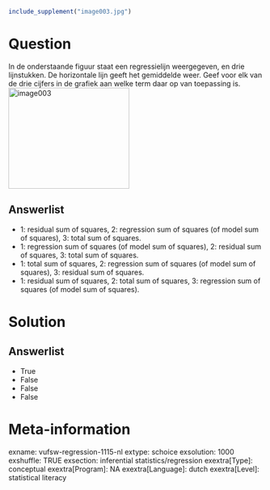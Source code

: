 ```{r, echo = FALSE, results = "hide"}
include_supplement("image003.jpg")
```

Question
========
In de onderstaande figuur staat een regressielijn weergegeven, en drie
lijnstukken. De horizontale lijn geeft het gemiddelde weer. Geef voor
elk van de drie cijfers in de grafiek aan welke term daar op van
toepassing is.  
<img src="image003.jpg" class="fr-fic fr-dii tvcss_2 tvcss_3"
width="239" height="200" alt="image003" />

Answerlist
----------
* 1: residual sum of squares, 2: regression sum of squares (of model sum
  of squares), 3: total sum of squares.
* 1: regression sum of squares (of model sum of squares), 2: residual sum
  of squares, 3: total sum of squares.
* 1: total sum of squares, 2: regression sum of squares (of model sum of
  squares), 3: residual sum of squares.
* 1: residual sum of squares, 2: total sum of squares, 3: regression sum
  of squares (of model sum of squares).

Solution
========










Answerlist
----------
* True
* False
* False
* False

Meta-information
================
exname: vufsw-regression-1115-nl
extype: schoice
exsolution: 1000
exshuffle: TRUE
exsection: inferential statistics/regression
exextra[Type]: conceptual
exextra[Program]: NA
exextra[Language]: dutch
exextra[Level]: statistical literacy

